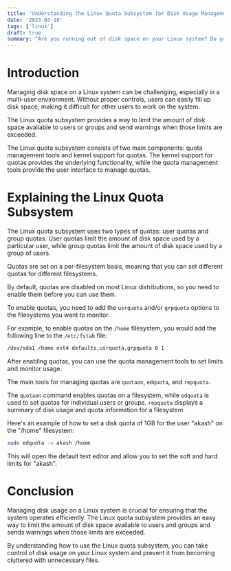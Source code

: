 ```yaml
---
title: 'Understanding the Linux Quota Subsystem for Disk Usage Management'
date: '2023-03-18'
tags: ['linux']
draft: true
summary: "Are you running out of disk space on your Linux system? Do you need to limit the amount of disk space available to users or groups? The Linux quota subsystem can help you manage disk usage by setting limits and sending warnings when those limits are exceeded. In this article, we'll provide an introduction to the Linux quota subsystem and how it can be used for disk usage management."
---
```


# Introduction

Managing disk space on a Linux system can be challenging, especially in a multi-user environment. Without proper controls, users can easily fill up disk space, making it difficult for other users to work on the system.

The Linux quota subsystem provides a way to limit the amount of disk space available to users or groups and send warnings when those limits are exceeded.

The Linux quota subsystem consists of two main components: quota management tools and kernel support for quotas. The kernel support for quotas provides the underlying functionality, while the quota management tools provide the user interface to manage quotas.

# Explaining the Linux Quota Subsystem

The Linux quota subsystem uses two types of quotas: user quotas and group quotas. User quotas limit the amount of disk space used by a particular user, while group quotas limit the amount of disk space used by a group of users.

Quotas are set on a per-filesystem basis, meaning that you can set different quotas for different filesystems.

By default, quotas are disabled on most Linux distributions, so you need to enable them before you can use them.

To enable quotas, you need to add the `usrquota` and/or `grpquota` options to the filesystems you want to monitor.

For example, to enable quotas on the `/home` filesystem, you would add the following line to the `/etc/fstab` file:

```bash
/dev/sda1 /home ext4 defaults,usrquota,grpquota 0 1
```

After enabling quotas, you can use the quota management tools to set limits and monitor usage.

The main tools for managing quotas are `quotaon`, `edquota`, and `repquota`.

The `quotaon` command enables quotas on a filesystem, while `edquota` is used to set quotas for individual users or groups. `repquota` displays a summary of disk usage and quota information for a filesystem.

Here's an example of how to set a disk quota of 1GB for the user "akash" on the "/home" filesystem:

```bash
sudo edquota -u akash /home
```

This will open the default text editor and allow you to set the soft and hard limits for "akash".

# Conclusion

Managing disk usage on a Linux system is crucial for ensuring that the system operates efficiently. The Linux quota subsystem provides an easy way to limit the amount of disk space available to users and groups and sends warnings when those limits are exceeded.

By understanding how to use the Linux quota subsystem, you can take control of disk usage on your Linux system and prevent it from becoming cluttered with unnecessary files.
